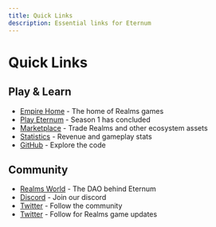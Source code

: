 ```yaml
---
title: Quick Links
description: Essential links for Eternum
---
```


# Quick Links

## Play & Learn

- [Empire Home](https://empire.realms.world/) - The home of Realms games
- [Play Eternum](https://eternum.realms.world/) - Season 1 has concluded
- [Marketplace](https://empire.realms.world/trade) - Trade Realms and other ecosystem assets
- [Statistics](https://stats.eternum.realms.world/) - Revenue and gameplay stats
- [GitHub](https://github.com/BibliothecaDAO/eternum) - Explore the code

## Community

- [Realms World](https://realms.world/) - The DAO behind Eternum
- [Discord](https://discord.gg/realmsworld) - Join our discord
- [Twitter](https://x.com/LootRealms) - Follow the community
- [Twitter](https://x.com/RealmsEternum) - Follow for Realms game updates
